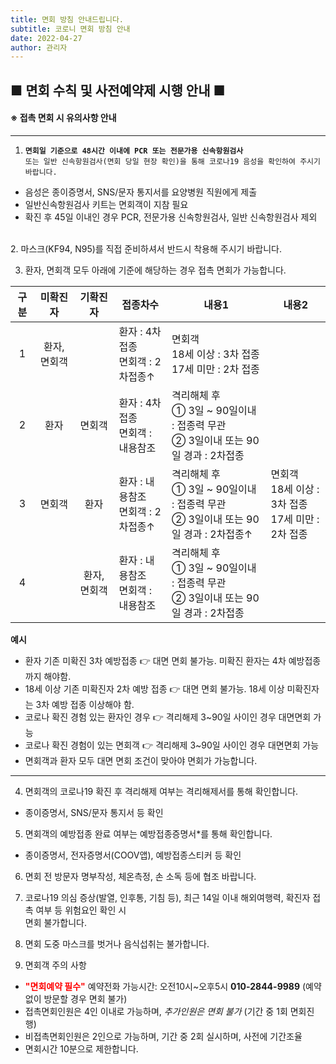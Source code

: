 ```yaml
---
title: 면회 방침 안내드립니다.
subtitle: 코로니 면회 방침 안내
date: 2022-04-27
author: 관리자
---
```


##  ■ 면회 수칙 및 사전예약제 시행 안내 ■

#### ※ 접촉 면회 시 유의사항 안내
----

1. **`면회일 기준으로 48시간 이내에 PCR 또는 전문가용 신속항원검사`** <br/>`또는 일반
신속항원검사(면회 당일 현장 확인)을 통해 코로나19 음성을 확인하여 주시기 바랍니다.`

- 음성은 종이증명서, SNS/문자 통지서를 요양병원 직원에게 제출
- 일반신속항원검사 키트는 면회객이 지참 필요
-   확진 후 45일 이내인 경우 PCR, 전문가용 신속항원검사, 일반 신속항원검사 제외
<br/>
2. 마스크(KF94, N95)를 직접 준비하셔서 반드시 착용해 주시기 바랍니다.

3. 환자, 면회객 모두 아래에 기준에 해당하는 경우 접촉 면회가 가능합니다.<br/>


|   구분    | 미확진자 | 기확진자 | 접종차수  | 내용1      | 내용2 |
|:---------:|:-------------:|:-----:|-------------|-------------|--|
| 1      | 환자,면회객 |  | 환자 : 4차접종<br/>면회객 : 2차접종↑ | 면회객<br/> 18세 이상 : 3차 접종<br/> 17세 미만 : 2차 접종| |
| 2      | 환자 | 면회객 | 환자 : 4차접종<br/>면회객 : 내용참조  | 격리해체 후 <br/>① 3일 ~ 90일이내 : 접종력 무관<br/>② 3일이내 또는 90일 경과 : 2차접종        | |
| 3      | 면회객| 환자| 환자 : 내용참조<br/>면회객 : 2차접종↑  |  격리해체 후 <br/>① 3일 ~ 90일이내 : 접종력 무관<br/>② 3일이내 또는 90일 경과 : 2차접종↑        |  면회객<br/> 18세 이상 : 3차 접종<br/> 17세 미만 : 2차 접종|
| 4      |  | 환자,면회객| 환자 : 내용참조<br/>면회객 : 내용참조  |  격리해체 후 <br/>① 3일 ~ 90일이내 : 접종력 무관<br/>② 3일이내 또는 90일 경과 : 2차접종     | |

**예시**
- 환자 기존 미확진 3차 예방접종 👉 대면 면회 불가능. 미확진 환자는 4차 예방접종까지 해야함.
- 18세 이상 기존 미확진자 2차 예방 접종 👉 대면 면회 불가능. 18세 이상 미확진자는 3차 예방 접종 이상해야 함.
- 코로나 확진 경험 있는 환자인 경우 👉 격리해제 3~90일 사이인 경우 대면면회 가능
- 코로나 확진 경험이 있는 면회객 👉 격리해제 3~90일 사이인 경우 대면면회 가능
- 면회객과 환자 모두 대면 면회 조건이 맞아야 면회가 가능합니다.
---
4. 면회객의 코로나19 확진 후 격리해제 여부는 격리해제서를 통해 확인합니다.
* 종이증명서, SNS/문자 통지서 등 확인

5. 면회객의 예방접종 완료 여부는 예방접종증명서*를 통해 확인합니다.
* 종이증명서, 전자증명서(COOV앱), 예방접종스티커 등 확인

6. 면회 전 방문자 명부작성, 체온측정, 손 소독 등에 협조 바랍니다.


7. 코로나19 의심 증상(발열, 인후통, 기침 등), 최근 14일 이내 해외여행력, 확진자 접촉
여부 등 위험요인 확인 시 <br/>면회 불가합니다.


8. 면회 도중 마스크를 벗거나 음식섭취는 불가합니다.

9. 면회객 주의 사항

- **<span style="color:red">"면회예약 필수"</span>** 예약전화 가능시간: 오전10시~오후5시 **010-2844-9989**
(예약없이 방문할 경우 면회 불가)
- 접촉면회인원은 4인 이내로 가능하며, *추가인원은 면회 불가* (기간 중 1회 면회진행)
- 비접촉면회인원은 2인으로 가능하며, 기간 중 2회 실시하며, 사전에 기간조율
- 면회시간 10분으로 제한합니다.

